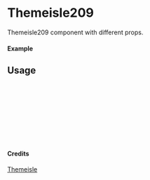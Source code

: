 
<Meta of={Themeisle209} title="Themeisle/Themeisle209" />

# Themeisle209

Themeisle209 component with different props.

#### Example

<Canvas of={Themeisle209.Primary} />

## Usage

```ts
import { Themeisle209 } from "yadl-ui";

const Example = () => {
  return (
      <Themeisle209 />
  );
};

export default Example;
```

#### Credits
[Themeisle](https://themeisle.com/illustrations)
